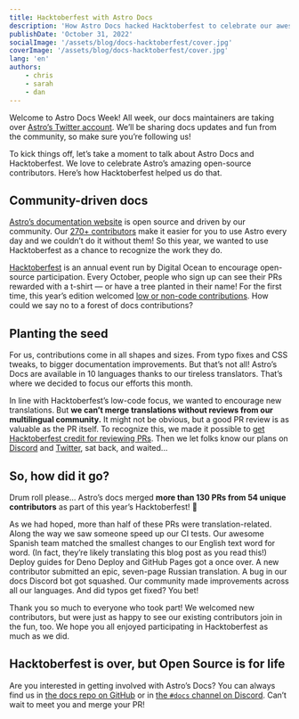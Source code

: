 ```yaml
---
title: Hacktoberfest with Astro Docs
description: 'How Astro Docs hacked Hacktoberfest to celebrate our awesome contributors this October'
publishDate: 'October 31, 2022'
socialImage: '/assets/blog/docs-hacktoberfest/cover.jpg'
coverImage: '/assets/blog/docs-hacktoberfest/cover.jpg'
lang: 'en'
authors:
    - chris
    - sarah
    - dan
---
```



Welcome to Astro Docs Week! All week, our docs maintainers are taking over [Astro’s Twitter account](https://twitter.com/astrodotbuild). We’ll be sharing docs updates and fun from the community, so make sure you’re following us!

To kick things off, let’s take a moment to talk about Astro Docs and Hacktoberfest. We love to celebrate Astro’s amazing open-source contributors. Here’s how Hacktoberfest helped us do that.

## Community-driven docs

<BlogContentImage src={community} alt="Avatars for the many, many contributors to Astro docs" />

[Astro’s documentation website](https://docs.astro.build/) is open source and driven by our community. Our [270+ contributors](https://github.com/withastro/docs/graphs/contributors) make it easier for you to use Astro every day and we couldn’t do it without them! So this year, we wanted to use Hacktoberfest as a chance to recognize the work they do.

[Hacktoberfest](https://hacktoberfest.com/) is an annual event run by Digital Ocean to encourage open-source participation. Every October, people who sign up can see their PRs rewarded with a t-shirt — or have a tree planted in their name! For the first time, this year’s edition welcomed [low or non-code contributions](https://hacktoberfest.com/about/#low-or-non-code). How could we say no to a forest of docs contributions?

## Planting the seed

For us, contributions come in all shapes and sizes. From typo fixes and CSS tweaks, to bigger documentation improvements. But that’s not all! Astro’s Docs are available in 10 languages thanks to our tireless translators. That’s where we decided to focus our efforts this month.

In line with Hacktoberfest’s low-code focus, we wanted to encourage new translations. But **we can’t merge translations without reviews from our multilingual community.** It might not be obvious, but a good PR review is as valuable as the PR itself. To recognize this, we made it possible to [get Hacktoberfest credit for reviewing PRs](https://github.com/withastro/docs/blob/main/.github/hacktoberfest.md). Then we let folks know our plans on [Discord](https://astro.build/chat) and [Twitter](https://twitter.com/astrodotbuild/status/1576221838950412289), sat back, and waited…

## So, how did it go?

Drum roll please... Astro’s docs merged **more than 130 PRs from 54 unique contributors** as part of this year’s Hacktoberfest! 🎉

As we had hoped, more than half of these PRs were translation-related. Along the way we saw someone speed up our CI tests. Our awesome Spanish team matched the smallest changes to our English text word for word. (In fact, they’re likely translating this blog post as you read this!) Deploy guides for Deno Deploy and GitHub Pages got a once over. A new contributor submitted an epic, seven-page Russian translation. A bug in our docs Discord bot got squashed. Our community made improvements across all our languages. And did typos get fixed? You bet!

Thank you so much to everyone who took part! We welcomed new contributors, but were just as happy to see our existing contributors join in the fun, too. We hope you all enjoyed participating in Hacktoberfest as much as we did.

## Hacktoberfest is over, but Open Source is for life

Are you interested in getting involved with Astro’s Docs? You can always find us in [the docs repo on GitHub](https://github.com/withastro/docs) or in [the `#docs` channel on Discord](https://astro.build/chat). Can’t wait to meet you and merge your PR!
